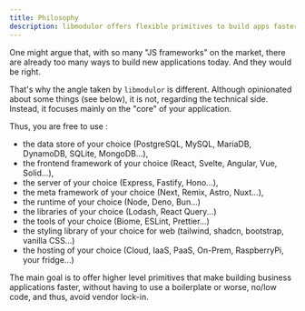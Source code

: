 ```yaml
---
title: Philosophy
description: libmodulor offers flexible primitives to build apps faster, without boilerplates. Use any stack DB, frontend, server, tools & more—your choice !
---
```


One might argue that, with so many "JS frameworks" on the market, there are already too many ways to build new applications today. And they would be right.

That's why the angle taken by `libmodulor` is different. Although opinionated about some things (see below), it is not, regarding the technical side. Instead, it focuses mainly on the "core" of your application.

Thus, you are free to use :

- the data store of your choice (PostgreSQL, MySQL, MariaDB, DynamoDB, SQLite, MongoDB...),
- the frontend framework of your choice (React, Svelte, Angular, Vue, Solid...),
- the server of your choice (Express, Fastify, Hono...),
- the meta framework of your choice (Next, Remix, Astro, Nuxt...),
- the runtime of your choice (Node, Deno, Bun...)
- the libraries of your choice (Lodash, React Query...)
- the tools of your choice (Biome, ESLint, Prettier...)
- the styling library of your choice for web (tailwind, shadcn, bootstrap, vanilla CSS...)
- the hosting of your choice (Cloud, IaaS, PaaS, On-Prem, RaspberryPi, your fridge...)

The main goal is to offer higher level primitives that make building business applications faster, without having to use a boilerplate or worse, no/low code, and thus, avoid vendor lock-in.
